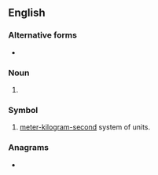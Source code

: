 {{also|MKS}}
==English==

===Alternative forms===
* {{l|en|MKS}} {{q|computing}}

===Noun===
{{head|en|noun}}

# {{lb|en|computing}} {{init of|en|[[mouse]], [[keyboard]], [[screen]]}}

===Symbol===
{{head|en|symbol}}

# [[meter-kilogram-second]] system of units.

===Anagrams===
* {{anagrams|en|a=kms|KMS|kms}}